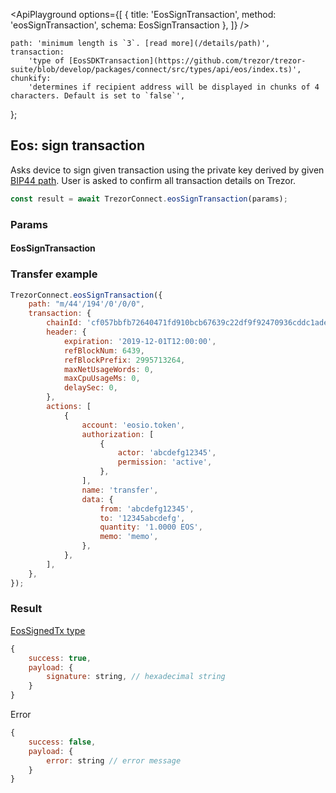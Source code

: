 

<ApiPlayground
    options={[
        { title: 'EosSignTransaction', method: 'eosSignTransaction', schema: EosSignTransaction },
    ]}
/>

    path: 'minimum length is `3`. [read more](/details/path)',
    transaction:
        'type of [EosSDKTransaction](https://github.com/trezor/trezor-suite/blob/develop/packages/connect/src/types/api/eos/index.ts)',
    chunkify:
        'determines if recipient address will be displayed in chunks of 4 characters. Default is set to `false`',
};

## Eos: sign transaction

Asks device to sign given transaction using the private key derived by given [BIP44 path](/details/path). User is asked to confirm all transaction
details on Trezor.

```javascript
const result = await TrezorConnect.eosSignTransaction(params);
```

### Params

<CommonParamsLink />

#### EosSignTransaction

<ParamsTable schema={EosSignTransaction} descriptions={paramDescriptions} />

### Transfer example

```javascript
TrezorConnect.eosSignTransaction({
    path: "m/44'/194'/0'/0/0",
    transaction: {
        chainId: 'cf057bbfb72640471fd910bcb67639c22df9f92470936cddc1ade0e2f2e7dc4f',
        header: {
            expiration: '2019-12-01T12:00:00',
            refBlockNum: 6439,
            refBlockPrefix: 2995713264,
            maxNetUsageWords: 0,
            maxCpuUsageMs: 0,
            delaySec: 0,
        },
        actions: [
            {
                account: 'eosio.token',
                authorization: [
                    {
                        actor: 'abcdefg12345',
                        permission: 'active',
                    },
                ],
                name: 'transfer',
                data: {
                    from: 'abcdefg12345',
                    to: '12345abcdefg',
                    quantity: '1.0000 EOS',
                    memo: 'memo',
                },
            },
        ],
    },
});
```

### Result

[EosSignedTx type](https://github.com/trezor/trezor-suite/blob/develop/packages/protobuf/src/messages.ts)

```javascript
{
    success: true,
    payload: {
        signature: string, // hexadecimal string
    }
}
```

Error

```javascript
{
    success: false,
    payload: {
        error: string // error message
    }
}
```
